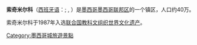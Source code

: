 {{expand|time=2018-04-10T16:03:42+00:00}}
{{unreferenced|time=2012-4-3}} 
{{Infobox settlement
| name                   = 索奇米尔科
| native_name            = Xochimilco
| settlement_type        = [[墨西哥城|墨西哥城]]的自治区
| image_skyline          = Trajinera en canal Nativitas.jpg
| image_caption          = 
| subdivision_type       = 国家
| subdivision_name       = [[墨西哥|墨西哥]]
| subdivision_type1      = 地区
| subdivision_name1      = [[墨西哥城|墨西哥城]]
|coordinates             = {{coord|19|16|30|N|99|08|20|W|display=inline}}
| timezone1              = [[Central_Time_Zone|CST]]
| utc_offset1            = −6
| timezone1_DST          = [[Central_Daylight_Time|CDT]]
| utc_offset1_DST        = −5
| footnotes              = {{designation list | embed=yes
   | designation1 = WHS
   | designation1_offname = Historic Center of Mexico City and Xochimilco
   | designation1_date = 1987 
   | designation1_type = 文化遗产
   | designation1_criteria = ii, iii, iv, v
   | designation1_number = [http://whc.unesco.org/en/list/412 412]
   | designation1_free1name = 国家
   | designation1_free1value = [[墨西哥|墨西哥]]
   | designation1_free2name = 地区
   | designation1_free2value = 拉丁美洲世界遗产
  }}
}}
'''索奇米尔科'''（[[西班牙语|西班牙语]]：'''{{lang|es|Xochimilco}}'''{{IPA-es|sotʃiˈmilko}}; {{lang-nah|Xōchimīlco}}, {{IPA-nah|ʃoːtʃiˈmiːlko|pron}} {{audio|Xochimilko.ogg|聆听}}）是[[墨西哥|墨西哥]][[墨西哥联邦区|墨西哥联邦区]]的一个镇区，人口约40万。

索奇米尔科于1987年入选[[联合国教科文组织|联合国教科文组织]][[世界文化遗产|世界文化遗产]]。
{{墨西哥世界遗产}}

{{Authority control}}

[[Category:墨西哥城旅遊景點|Category:墨西哥城旅遊景點]]